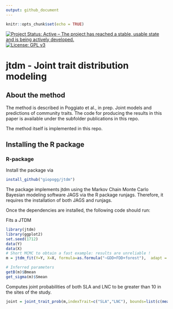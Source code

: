```yaml
---
output: github_document
---
```


<!-- README.md is generated from README.Rmd. Please edit that file -->

```r
knitr::opts_chunk$set(echo = TRUE)
```

[![Project Status: Active – The project has reached a stable, usable state and is being actively developed.](http://www.repostatus.org/badges/latest/active.svg)](http://www.repostatus.org/#active)
[![License: GPL v3](https://img.shields.io/badge/License-GPL%20v3-blue.svg)](https://www.gnu.org/licenses/gpl-3.0)



# jtdm - Joint trait distribution modeling

## About the method

The method is described in Poggiato et al., in prep. Joint models and predictions of community traits. The code for producing the results in this paper is available under the subfolder publications in this repo.

The method itself is implemented in this repo.

## Installing the R package

### R-package

Install the package via
```r
install_github("giopogg/jtdm")
```

The package implements jtdm using the Markov Chain Monte Carlo Bayesian modeling software JAGS via the R package runjags. Therefore, it requires the installation of both JAGS and runjags. 

Once the dependencies are installed, the following code should run:

Fits a JTDM
```r
library(jtdm)
library(ggplot2)
set.seed(1712)
data(Y)
data(X)
# Short MCMC to obtain a fast example: results are unreliable !
m = jtdm_fit(Y=Y, X=X, formula=as.formula("~GDD+FDD+forest"),  adapt = 10, burnin = 100, sample = 100)

# Inferred parameters
getB(m)$Bmean
get_sigma(m)$Smean
```

Computes joint probabilities of both SLA and LNC to be greater than 10 in the sites of the study.
```r
joint = joint_trait_prob(m,indexTrait=c("SLA","LNC"), bounds=list(c(mean(Y[,"SLA"]),Inf),c(mean(Y[,"SLA"]),Inf)))

```
